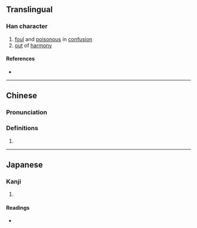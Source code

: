 {{character info/new}}
==Translingual==

===Han character===
{{Han char|rn=85|rad=水|as=05|sn=8|four=38122|canj=EOHH|ids=⿰氵㐱}}

# [[foul]] and [[poisonous]] in [[confusion]]
# [[out]] of [[harmony]]

====References====
* {{Han ref|kx=0613.100|dkj=17246|dj=1007.010|hdz=31589.050|uh=6CB4|ud=27828|bh=CD42|bd=52546}}

----

==Chinese==
{{zh-forms}}

===Pronunciation===
{{zh-pron
|m=lì
|c=leoi6
|mc=y
|oc=y
|ma=
|cat=a
}}

===Definitions===
{{zh-hanzi}}

# {{rfdef|lang=zh}}

----

==Japanese==

===Kanji===
{{ja-kanji|grade=|rs=水05}}

# {{defn|lang=ja|sort=水05}}

====Readings====
* {{ja-readings|on=[[れい]] (rei), [[らい]] (rai), [[てん]] (ten), [[でん]] (den)|kun=[[もこなう]] (mokonau)}}